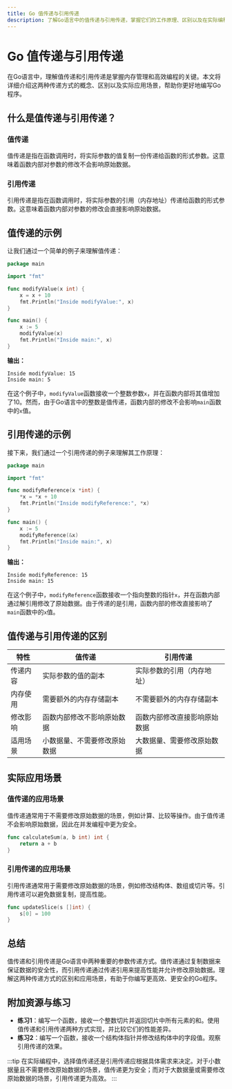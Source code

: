 ```yaml
---
title: Go 值传递与引用传递
description: 了解Go语言中的值传递与引用传递，掌握它们的工作原理、区别以及在实际编程中的应用场景。
---
```


# Go 值传递与引用传递

在Go语言中，理解值传递和引用传递是掌握内存管理和高效编程的关键。本文将详细介绍这两种传递方式的概念、区别以及实际应用场景，帮助你更好地编写Go程序。

## 什么是值传递与引用传递？

### 值传递
值传递是指在函数调用时，将实际参数的值复制一份传递给函数的形式参数。这意味着函数内部对参数的修改不会影响原始数据。

### 引用传递
引用传递是指在函数调用时，将实际参数的引用（内存地址）传递给函数的形式参数。这意味着函数内部对参数的修改会直接影响原始数据。

## 值传递的示例

让我们通过一个简单的例子来理解值传递：

```go
package main

import "fmt"

func modifyValue(x int) {
    x = x + 10
    fmt.Println("Inside modifyValue:", x)
}

func main() {
    x := 5
    modifyValue(x)
    fmt.Println("Inside main:", x)
}
```

**输出：**
```
Inside modifyValue: 15
Inside main: 5
```

在这个例子中，`modifyValue`函数接收一个整数参数`x`，并在函数内部将其值增加了10。然而，由于Go语言中的整数是值传递，函数内部的修改不会影响`main`函数中的`x`值。

## 引用传递的示例

接下来，我们通过一个引用传递的例子来理解其工作原理：

```go
package main

import "fmt"

func modifyReference(x *int) {
    *x = *x + 10
    fmt.Println("Inside modifyReference:", *x)
}

func main() {
    x := 5
    modifyReference(&x)
    fmt.Println("Inside main:", x)
}
```

**输出：**
```
Inside modifyReference: 15
Inside main: 15
```

在这个例子中，`modifyReference`函数接收一个指向整数的指针`x`，并在函数内部通过解引用修改了原始数据。由于传递的是引用，函数内部的修改直接影响了`main`函数中的`x`值。

## 值传递与引用传递的区别

| 特性         | 值传递                         | 引用传递                       |
|--------------|--------------------------------|--------------------------------|
| 传递内容     | 实际参数的值的副本             | 实际参数的引用（内存地址）     |
| 内存使用     | 需要额外的内存存储副本         | 不需要额外的内存存储副本       |
| 修改影响     | 函数内部修改不影响原始数据     | 函数内部修改直接影响原始数据   |
| 适用场景     | 小数据量、不需要修改原始数据   | 大数据量、需要修改原始数据     |

## 实际应用场景

### 值传递的应用场景
值传递通常用于不需要修改原始数据的场景，例如计算、比较等操作。由于值传递不会影响原始数据，因此在并发编程中更为安全。

```go
func calculateSum(a, b int) int {
    return a + b
}
```

### 引用传递的应用场景
引用传递通常用于需要修改原始数据的场景，例如修改结构体、数组或切片等。引用传递可以避免数据复制，提高性能。

```go
func updateSlice(s []int) {
    s[0] = 100
}
```

## 总结

值传递和引用传递是Go语言中两种重要的参数传递方式。值传递通过复制数据来保证数据的安全性，而引用传递通过传递引用来提高性能并允许修改原始数据。理解这两种传递方式的区别和应用场景，有助于你编写更高效、更安全的Go程序。

## 附加资源与练习

- **练习1**：编写一个函数，接收一个整数切片并返回切片中所有元素的和。使用值传递和引用传递两种方式实现，并比较它们的性能差异。
- **练习2**：编写一个函数，接收一个结构体指针并修改结构体中的字段值。观察引用传递的效果。

:::tip
在实际编程中，选择值传递还是引用传递应根据具体需求来决定。对于小数据量且不需要修改原始数据的场景，值传递更为安全；而对于大数据量或需要修改原始数据的场景，引用传递更为高效。
:::
